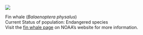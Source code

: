 ![](images/Finwhale.png)

Fin whale (*Balaenoptera physalus*)\
Current Status of population: Endangered species\
Visit the [fin whale page](https://www.fisheries.noaa.gov/species/fin-whale) on NOAA's website for more information.
